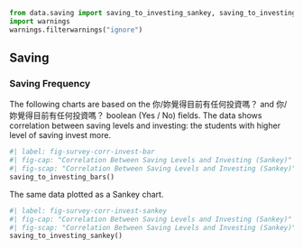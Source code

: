 ```python
from data.saving import saving_to_investing_sankey, saving_to_investing_bars
import warnings
warnings.filterwarnings("ignore")
```

## Saving

### Saving Frequency

The following charts are based on the 你/妳覺得目前有任何投資嗎？ and 你/妳覺得目前有任何投資嗎？ boolean (Yes / No) fields. The data shows correlation between saving levels and investing: the students with higher level of saving invest more. 

```python
#| label: fig-survey-corr-invest-bar
#| fig-cap: "Correlation Between Saving Levels and Investing (Sankey)"
#| fig-scap: "Correlation Between Saving Levels and Investing (Sankey)"
saving_to_investing_bars()
```

The same data plotted as a Sankey chart.

```python
#| label: fig-survey-corr-invest-sankey
#| fig-cap: "Correlation Between Saving Levels and Investing (Sankey)"
#| fig-scap: "Correlation Between Saving Levels and Investing (Sankey)"
saving_to_investing_sankey()
```


